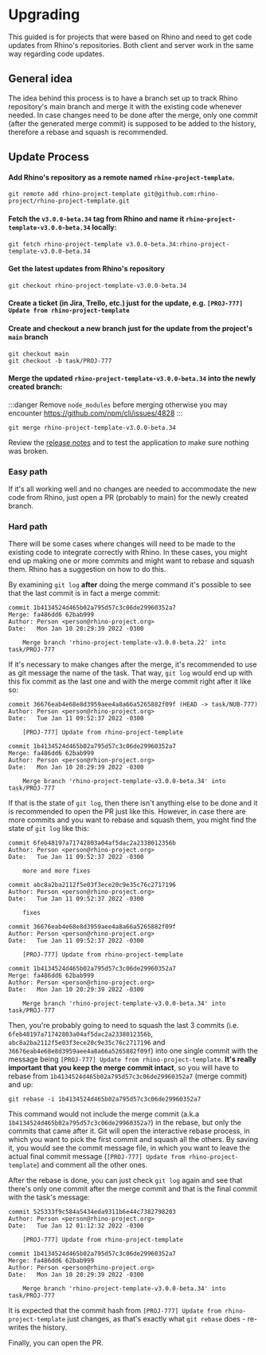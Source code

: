 # Upgrading

This guided is for projects that were based on Rhino and need to get code updates from Rhino's repositories. Both client and server work in the same way regarding code updates.

## General idea

The idea behind this process is to have a branch set up to track Rhino repository's main branch and merge it with the existing code whenever needed. In case changes need to be done after the merge, only one commit (after the generated merge commit) is supposed to be added to the history, therefore a rebase and squash is recommended.

## Update Process

#### Add Rhino's repository as a remote named `rhino-project-template`.

```
git remote add rhino-project-template git@github.com:rhino-project/rhino-project-template.git
```

#### Fetch the `v3.0.0-beta.34` tag from Rhino and name it `rhino-project-template-v3.0.0-beta.34` locally:

```
git fetch rhino-project-template v3.0.0-beta.34:rhino-project-template-v3.0.0-beta.34
```

#### Get the latest updates from Rhino's repository

```
git checkout rhino-project-template-v3.0.0-beta.34
```

#### Create a ticket (in Jira, Trello, etc.) just for the update, e.g. `[PROJ-777] Update from rhino-project-template`

#### Create and checkout a new branch just for the update **from the project's `main` branch**

```
git checkout main
git checkout -b task/PROJ-777
```

#### Merge the updated `rhino-project-template-v3.0.0-beta.34` into the newly created branch:

:::danger
Remove `node_modules` before merging otherwise you may encounter https://github.com/npm/cli/issues/4828
:::

```
git merge rhino-project-template-v3.0.0-beta.34
```

Review the [release notes](release_notes) and to test the application to make sure nothing was broken.

### Easy path

If it's all working well and no changes are needed to accommodate the new code from Rhino, just open a PR (probably to main) for the newly created branch.

### Hard path

There will be some cases where changes will need to be made to the existing code to integrate correctly with Rhino. In these cases, you might end up making one or more commits and might want to rebase and squash them. Rhino has a suggestion on how to do this.

By examining `git log` **after** doing the merge command it's possible to see that the last commit is in fact a merge commit:

```
commit 1b4134524d465b02a795d57c3c06de29960352a7
Merge: fa486dd6 62bab999
Author: Person <person@rhino-project.org>
Date:   Mon Jan 10 20:29:39 2022 -0300

    Merge branch 'rhino-project-template-v3.0.0-beta.22' into task/PROJ-777
```

If it's necessary to make changes after the merge, it's recommended to use as git message the name of the task. That way, `git log` would end up with this fix commit as the last one and with the merge commit right after it like so:

```
commit 36676eab4e68e8d3959aee4a8a66a5265882f09f (HEAD -> task/NUB-777)
Author: Person <person@rhino-project.org>
Date:   Tue Jan 11 09:52:37 2022 -0300

    [PROJ-777] Update from rhino-project-template

commit 1b4134524d465b02a795d57c3c06de29960352a7
Merge: fa486dd6 62bab999
Author: Person <person@rhion-project.org>
Date:   Mon Jan 10 20:29:39 2022 -0300

    Merge branch 'rhino-project-template-v3.0.0-beta.34' into task/PROJ-777
```

If that is the state of `git log`, then there isn't anything else to be done and it is recommended to open the PR just like this. However, in case there are more commits and you want to rebase and squash them, you might find the state of `git log` like this:

```
commit 6feb48197a71742803a04af5dac2a2338012356b
Author: Person <person@rhino-project.org>
Date:   Tue Jan 11 09:52:37 2022 -0300

    more and more fixes

commit abc8a2ba2112f5e03f3ece20c9e35c76c2717196
Author: Person <person@rhino-project.org>
Date:   Tue Jan 11 09:52:37 2022 -0300

    fixes

commit 36676eab4e68e8d3959aee4a8a66a5265882f09f
Author: Person <person@rhino-project.org>
Date:   Tue Jan 11 09:52:37 2022 -0300

    [PROJ-777] Update from rhino-project-template

commit 1b4134524d465b02a795d57c3c06de29960352a7
Merge: fa486dd6 62bab999
Author: Person <person@rhino-project.org>
Date:   Mon Jan 10 20:29:39 2022 -0300

    Merge branch 'rhino-project-template-v3.0.0-beta.34' into task/PROJ-777
```

Then, you're probably going to need to squash the last 3 commits (i.e. `6feb48197a71742803a04af5dac2a2338012356b`, `abc8a2ba2112f5e03f3ece20c9e35c76c2717196` and `36676eab4e68e8d3959aee4a8a66a5265882f09f`) into one single commit with the message being `[PROJ-777] Update from rhino-project-template`. **It's really important that you keep the merge commit intact**, so you will have to rebase from `1b4134524d465b02a795d57c3c06de29960352a7` (merge commit) and up:

```
git rebase -i 1b4134524d465b02a795d57c3c06de29960352a7
```

This command would not include the merge commit (a.k.a `1b4134524d465b02a795d57c3c06de29960352a7`) in the rebase, but only the commits that came after it. Git will open the interactive rebase process, in which you want to pick the first commit and squash all the others. By saving it, you would see the commit message file, in which you want to leave the actual final commit message (`[PROJ-777] Update from rhino-project-template`) and comment all the other ones.

After the rebase is done, you can just check `git log` again and see that there's only one commit after the merge commit and that is the final commit with the task's message:

```
commit 525333f9c584a5434eda9311b6e44c7382798203
Author: Person <person@rhino-project.org>
Date:   Tue Jan 12 01:12:32 2022 -0300

    [PROJ-777] Update from rhino-project-template

commit 1b4134524d465b02a795d57c3c06de29960352a7
Merge: fa486dd6 62bab999
Author: Person <person@rhino-project.org>
Date:   Mon Jan 10 20:29:39 2022 -0300

    Merge branch 'rhino-project-template-v3.0.0-beta.34' into task/PROJ-777
```

It is expected that the commit hash from `[PROJ-777] Update from rhino-project-template` just changes, as that's exactly what `git rebase` does - re-writes the history.

Finally, you can open the PR.
